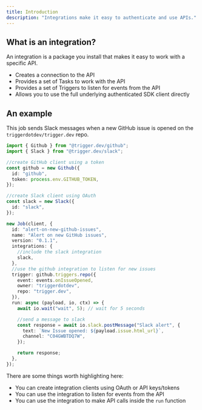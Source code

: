 ```yaml
---
title: Introduction
description: "Integrations make it easy to authenticate and use APIs."
---
```


## What is an integration?

An integration is a package you install that makes it easy to work with a specific API.

- Creates a connection to the API
- Provides a set of Tasks to work with the API
- Provides a set of Triggers to listen for events from the API
- Allows you to use the full underlying authenticated SDK client directly

## An example

This job sends Slack messages when a new GitHub issue is opened on the `triggerdotdev/trigger.dev` repo.

```ts
import { Github } from "@trigger.dev/github";
import { Slack } from "@trigger.dev/slack";

//create GitHub client using a token
const github = new Github({
  id: "github",
  token: process.env.GITHUB_TOKEN,
});

//create Slack client using OAuth
const slack = new Slack({
  id: "slack",
});

new Job(client, {
  id: "alert-on-new-github-issues",
  name: "Alert on new GitHub issues",
  version: "0.1.1",
  integrations: {
    //include the slack integration
    slack,
  },
  //use the github integration to listen for new issues
  trigger: github.triggers.repo({
    event: events.onIssueOpened,
    owner: "triggerdotdev",
    repo: "trigger.dev",
  }),
  run: async (payload, io, ctx) => {
    await io.wait("wait", 5); // wait for 5 seconds

    //send a message to slack
    const response = await io.slack.postMessage("Slack alert", {
      text: `New Issue opened: ${payload.issue.html_url}`,
      channel: "C04GWBTDQ7W",
    });

    return response;
  },
});
```

There are some things worth highlighting here:

- You can create integration clients using OAuth or API keys/tokens
- You can use the integration to listen for events from the API
- You can use the integration to make API calls inside the `run` function
